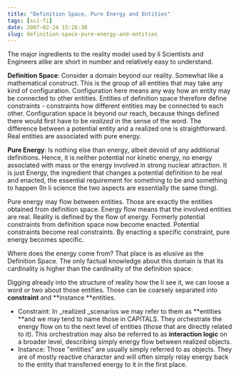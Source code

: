 ```yaml
---
title: "Definition Space, Pure Energy and Entities"
tags: [sci-fi]
date: 2007-02-24 15:26:38
slug: definition-space-pure-energy-and-entities
---
```


The major ingredients to the reality model used by Ii Scientists and Engineers alike are short in number and relatively easy to understand.

**Definition Space**: Consider a domain beyond our reality. Somewhat like a mathematical construct. This is the group of all entities that may take any kind of configuration. Configuration here means any way how an entity may be connected to other entities. Entities of definition space therefore define constraints - constraints how different entities may be connected to each other. Configuration space is beyond our reach, because things defined there would first have to be _realized_ in the sense of the word. The difference between a potential entity and a realized one is straightforward. Real entities are associated with pure energy.

**Pure Energy**: Is nothing else than energy, albeit devoid of any additional definitions. Hence, it is neither potential nor kinetic energy, no energy associated with mass or the energy involved in strong nuclear attraction. It is just Energy, the ingredient that changes a potential definition to be real and enacted, the essential requirement for something to be and something to happen (In Ii science the two aspects are essentially the same thing).

Pure energy may flow between entities. Those are exactly the entities obtained from definition space. Energy flow means that the involved entities are real. Reality is defined by the flow of energy. Formerly potential constraints from definition space now become enacted. Potential constraints become real constraints. By enacting a specific constraint, pure energy becomes specific.

Where does the energy come from? That place is as elusive as the Definition Space. The only factual knowledge about this domain is that its cardinality is higher than the cardinality of the definition space.

Digging already into the structure of reality how the Ii see it, we can loose a word or two about those entities. Those can be coarsely separated into **constraint** and **instance **entities.

*   Constraint: In _realized _scenarios we may refer to them as **entities **and we may tend to name those in CAPITALS. They orchestrate the energy flow on to the next level of entities (those that are directly related to it). This orchestration may also be referred to as **interaction logic** on a broader level, describing simply energy flow between realized objects.
*   Instance: Those "entities" are usually simply referred to as objects. They are of mostly reactive character and will often simply relay energy back to the entity that transferred energy to it in the first place.